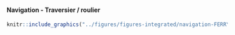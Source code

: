 #### Navigation - Traversier / roulier {-}


<!-- -------------------------------------------------- -->

```r
knitr::include_graphics("../figures/figures-integrated/navigation-FERRY.RO.RO.png")
```

<br>
